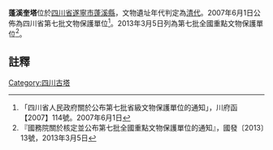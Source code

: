 {{msg:四川省文物保護單位
|名稱 = 蓬溪奎塔
|編號 = 160
|圖片 = 
|級別 = S7
|分類 = 
|時代 = [[清代|清代]]
|地点 = [[四川省|四川省]][[遂寧市|遂寧市]][[蓬溪縣|蓬溪縣]]
|坐標 =
|登錄 = 2007年6月1日
}}
{{msg:四川省文物保護單位
|名稱 = 蓬溪奎塔
|編號 = 1335
|圖片 = 
|級別 = 107
|分類 = 
|時代 = 清
|地点 = [[四川省|四川省]][[遂寧市|遂寧市]][[蓬溪縣|蓬溪縣]]
|坐標 =
|登錄 = 2013年3月5日
}}
'''蓬溪奎塔'''位於[[四川省|四川省]][[遂寧市|遂寧市]][[蓬溪縣|蓬溪縣]]，文物遺址年代判定為[[清代|清代]]。2007年6月1日公佈為四川省第七批文物保護單位<ref>「四川省人民政府關於公布第七批省級文物保護單位的通知」，川府函【2007】114號。2007年6月1日</ref>。2013年3月5日列為第七批全國重點文物保護單位<ref>『國務院關於核定並公布第七批全國重點文物保護單位的通知』，國發〔2013〕13號，2013年3月5日</ref>。
==註釋==
{{reflist}}
{{文物保護單位小作品}}
{{四川全国重点文物保护单位}}
[[Category:四川古塔|Category:四川古塔]]